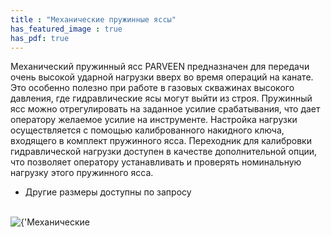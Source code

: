 ```yaml
---
title : "Механические пружинные яссы"
has_featured_image : true
has_pdf: true
---
```


Механический пружинный ясс PARVEEN предназначен для передачи очень высокой ударной нагрузки вверх во время операций на канате. Это особенно полезно при работе в газовых скважинах высокого давления, где гидравлические ясы могут выйти из строя. Пружинный ясс можно отрегулировать на заданное усилие срабатывания, что дает оператору желаемое усилие на инструменте. Настройка нагрузки осуществляется с помощью калиброванного накидного ключа, входящего в комплект пружинного ясса.
Переходник для калибровки гидравлической нагрузки доступен в качестве дополнительной опции, что позволяет оператору устанавливать и проверять номинальную нагрузку этого пружинного ясса.

* Другие размеры доступны по запросу

<br />
<Image src={image} alt={'Механические пружинные яссы'} />